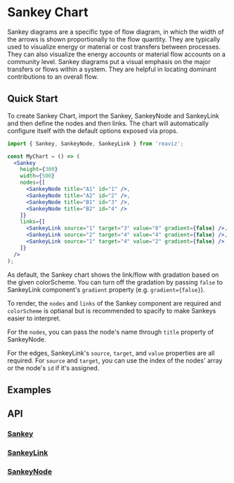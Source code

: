 
<Meta of={SankeyStory} />

# Sankey Chart

Sankey diagrams are a specific type of flow diagram, in which the width of the
arrows is shown proportionally to the flow quantity. They are typically used to
visualize energy or material or cost transfers between processes. They can also visualize
the energy accounts or material flow accounts on a community level. Sankey diagrams put a
visual emphasis on the major transfers or flows within a system. They are helpful in
locating dominant contributions to an overall flow.

## Quick Start
To create Sankey Chart, import the Sankey, SankeyNode and SankeyLink and then define the nodes and then links.
The chart will automatically configure itself with the default options exposed via props.

```jsx
import { Sankey, SankeyNode, SankeyLink } from 'reaviz';

const MyChart = () => (
  <Sankey
    height={300}
    width={500}
    nodes={[
      <SankeyNode title="A1" id="1" />,
      <SankeyNode title="A2" id="2" />,
      <SankeyNode title="B1" id="3" />,
      <SankeyNode title="B2" id="4" />
    ]}
    links={[
      <SankeyLink source="1" target="3" value="8" gradient={false} />,
      <SankeyLink source="2" target="4" value="4" gradient={false} />,
      <SankeyLink source="1" target="4" value="2" gradient={false} />
    ]}
  />
);
```

As default, the Sankey chart shows the link/flow with gradation based on
the given colorScheme. You can turn off the gradation by passing `false`
to SankeyLink component's `gradient` property (e.g. `gradient={false}`).

To render, the `nodes` and `links` of the Sankey
component are required and `colorScheme` is optianal but is recommended to spacify
to make Sankeys easier to interpret.

For the `nodes`, you can pass the node's name through `title` property of SankeyNode.

For the edges, SankeyLink's `source`, `target`, and `value`
properties are all required. For `source` and `target`, you can use
the index of the nodes' array or the node's `id` if it's assigned.

## Examples
<ToggleCanvas of={SankeyStory.Simple} storybook="charts-sankey-plot--simple" />

## API
### [Sankey](https://github.com/reaviz/reaviz/blob/master/src/Sankey/Sankey.tsx)
<PropsTable name="Sankey" />

### [SankeyLink](https://github.com/reaviz/reaviz/blob/master/src/Sankey/SankeyLink/SankeyLink.tsx)
<PropsTable name="SankeyLink" />

### [SankeyNode](https://github.com/reaviz/reaviz/blob/master/src/Sankey/SankeyNode/SankeyNode.tsx)
<PropsTable name="SankeyNode" />
